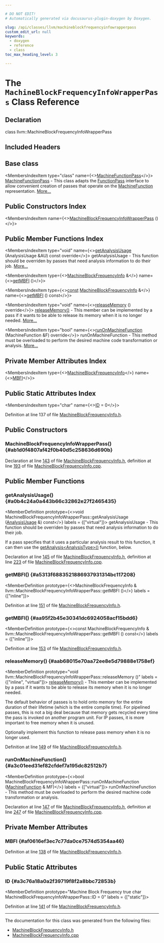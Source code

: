 ```yaml
---

# DO NOT EDIT!
# Automatically generated via docusaurus-plugin-doxygen by Doxygen.

slug: /api/classes/llvm/machineblockfrequencyinfowrapperpass
custom_edit_url: null
keywords:
  - doxygen
  - reference
  - class
toc_max_heading_level: 3

---
```





# The `MachineBlockFrequencyInfoWrapperPass` Class Reference

<DoxygenPage pluginConfig={pluginConfig}>



## Declaration

<CodeBlock>class llvm::MachineBlockFrequencyInfoWrapperPass</CodeBlock>

## Included Headers

<IncludesList>
<IncludesListItem
  filePath="llvm/CodeGen/MachineBlockFrequencyInfo.h"
  permalink="/docs/api/files/include/include/llvm/include/llvm/codegen/machineblockfrequencyinfo-h"
  isLocal="true" />
</IncludesList>

## Base class

<MembersIndex>

<MembersIndexItem
  type="class"
  name={<><a href="/docs/api/classes/llvm/machinefunctionpass">MachineFunctionPass</a></>}>
<a href="/docs/api/classes/llvm/machinefunctionpass">MachineFunctionPass</a> - This class adapts the <a href="/docs/api/classes/llvm/functionpass">FunctionPass</a> interface to allow convenient creation of passes that operate on the <a href="/docs/api/classes/llvm/machinefunction">MachineFunction</a> representation. <a href="/docs/api/classes/llvm/machinefunctionpass/#details">More...</a>
</MembersIndexItem>

</MembersIndex>

## Public Constructors Index

<MembersIndex>

<MembersIndexItem
  name={<><a href="#ab1d0f4807af42f0b40d5c258636d690b">MachineBlockFrequencyInfoWrapperPass</a> ()</>}>
</MembersIndexItem>

</MembersIndex>

## Public Member Functions Index

<MembersIndex>

<MembersIndexItem
  type="void"
  name={<><a href="#a0b4c24a0a443b66c32862e27f2465435">getAnalysisUsage</a> (AnalysisUsage &amp;AU) const override</>}>
getAnalysisUsage - This function should be overriden by passes that need analysis information to do their job. <a href="#a0b4c24a0a443b66c32862e27f2465435">More...</a>
</MembersIndexItem>

<MembersIndexItem
  type={<><a href="/docs/api/classes/llvm/machineblockfrequencyinfo">MachineBlockFrequencyInfo</a> &amp;</>}
  name={<><a href="#a5313f6883521886937931314bc117208">getMBFI</a> ()</>}>
</MembersIndexItem>

<MembersIndexItem
  type={<><a href="/docs/api/files/lib/lib/target/lib/target/aarch64/aarch64promoteconstant-cpp/#a90f8350fecae261c25be85d38b451bff">const</a> <a href="/docs/api/classes/llvm/machineblockfrequencyinfo">MachineBlockFrequencyInfo</a> &amp;</>}
  name={<><a href="#aa95f2b45e30341dc6924058acf15bdd6">getMBFI</a> () const</>}>
</MembersIndexItem>

<MembersIndexItem
  type="void"
  name={<><a href="#aab68015e70aa72ee8e5d79888e1758ef">releaseMemory</a> () override</>}>
<a href="#aab68015e70aa72ee8e5d79888e1758ef">releaseMemory()</a> - This member can be implemented by a pass if it wants to be able to release its memory when it is no longer needed. <a href="#aab68015e70aa72ee8e5d79888e1758ef">More...</a>
</MembersIndexItem>

<MembersIndexItem
  type="bool"
  name={<><a href="#a3c01eed31ef82cfdef7a195dc82512b7">runOnMachineFunction</a> (MachineFunction &amp;F) override</>}>
runOnMachineFunction - This method must be overloaded to perform the desired machine code transformation or analysis. <a href="#a3c01eed31ef82cfdef7a195dc82512b7">More...</a>
</MembersIndexItem>

</MembersIndex>

## Private Member Attributes Index

<MembersIndex>

<MembersIndexItem
  type={<><a href="/docs/api/classes/llvm/machineblockfrequencyinfo">MachineBlockFrequencyInfo</a></>}
  name={<><a href="#af0616ef3ec7c77da0ce7574d5354aa46">MBFI</a></>}>
</MembersIndexItem>

</MembersIndex>

## Public Static Attributes Index

<MembersIndex>

<MembersIndexItem
  type="char"
  name={<><a href="#a3c76a18a0a2f39719f8f2a8bbc72853b">ID</a> = 0</>}>
</MembersIndexItem>

</MembersIndex>


Definition at line 137 of file <a href="/docs/api/files/include/include/llvm/include/llvm/codegen/machineblockfrequencyinfo-h">MachineBlockFrequencyInfo.h</a>.

<SectionDefinition>

## Public Constructors

### MachineBlockFrequencyInfoWrapperPass() {#ab1d0f4807af42f0b40d5c258636d690b}

<MemberDefinition
  prototype="MachineBlockFrequencyInfoWrapperPass::MachineBlockFrequencyInfoWrapperPass ()">

Declaration at line <a href="/docs/api/files/include/include/llvm/include/llvm/codegen/machineblockfrequencyinfo-h/#l00143">143</a> of file <a href="/docs/api/files/include/include/llvm/include/llvm/codegen/machineblockfrequencyinfo-h">MachineBlockFrequencyInfo.h</a>, definition at line <a href="/docs/api/files/lib/lib/codegen/machineblockfrequencyinfo-cpp/#l00193">193</a> of file <a href="/docs/api/files/lib/lib/codegen/machineblockfrequencyinfo-cpp">MachineBlockFrequencyInfo.cpp</a>.
</MemberDefinition>

</SectionDefinition>

<SectionDefinition>

## Public Member Functions

### getAnalysisUsage() {#a0b4c24a0a443b66c32862e27f2465435}

<MemberDefinition
  prototype={<>void MachineBlockFrequencyInfoWrapperPass::getAnalysisUsage (<a href="/docs/api/classes/llvm/analysisusage">AnalysisUsage</a> &amp;) const</>}
  labels = {["virtual"]}>
getAnalysisUsage - This function should be overriden by passes that need analysis information to do their job.

If a pass specifies that it uses a particular analysis result to this function, it can then use the <a href="/docs/api/classes/llvm/pass/#a4863e5e463fb79955269fbf7fbf52b80">getAnalysis&lt;AnalysisType&gt;()</a> function, below.

Declaration at line <a href="/docs/api/files/include/include/llvm/include/llvm/codegen/machineblockfrequencyinfo-h/#l00145">145</a> of file <a href="/docs/api/files/include/include/llvm/include/llvm/codegen/machineblockfrequencyinfo-h">MachineBlockFrequencyInfo.h</a>, definition at line <a href="/docs/api/files/lib/lib/codegen/machineblockfrequencyinfo-cpp/#l00223">223</a> of file <a href="/docs/api/files/lib/lib/codegen/machineblockfrequencyinfo-cpp">MachineBlockFrequencyInfo.cpp</a>.
</MemberDefinition>

### getMBFI() {#a5313f6883521886937931314bc117208}

<MemberDefinition
  prototype={<>MachineBlockFrequencyInfo &amp; llvm::MachineBlockFrequencyInfoWrapperPass::getMBFI ()</>}
  labels = {["inline"]}>

Definition at line <a href="/docs/api/files/include/include/llvm/include/llvm/codegen/machineblockfrequencyinfo-h/#l00151">151</a> of file <a href="/docs/api/files/include/include/llvm/include/llvm/codegen/machineblockfrequencyinfo-h">MachineBlockFrequencyInfo.h</a>.
</MemberDefinition>

### getMBFI() {#aa95f2b45e30341dc6924058acf15bdd6}

<MemberDefinition
  prototype={<>const MachineBlockFrequencyInfo &amp; llvm::MachineBlockFrequencyInfoWrapperPass::getMBFI () const</>}
  labels = {["inline"]}>

Definition at line <a href="/docs/api/files/include/include/llvm/include/llvm/codegen/machineblockfrequencyinfo-h/#l00153">153</a> of file <a href="/docs/api/files/include/include/llvm/include/llvm/codegen/machineblockfrequencyinfo-h">MachineBlockFrequencyInfo.h</a>.
</MemberDefinition>

### releaseMemory() {#aab68015e70aa72ee8e5d79888e1758ef}

<MemberDefinition
  prototype="void llvm::MachineBlockFrequencyInfoWrapperPass::releaseMemory ()"
  labels = {["inline", "virtual"]}>
<a href="#aab68015e70aa72ee8e5d79888e1758ef">releaseMemory()</a> - This member can be implemented by a pass if it wants to be able to release its memory when it is no longer needed.

The default behavior of passes is to hold onto memory for the entire duration of their lifetime (which is the entire compile time). For pipelined passes, this is not a big deal because that memory gets recycled every time the pass is invoked on another program unit. For IP passes, it is more important to free memory when it is unused.

Optionally implement this function to release pass memory when it is no longer used.

Definition at line <a href="/docs/api/files/include/include/llvm/include/llvm/codegen/machineblockfrequencyinfo-h/#l00149">149</a> of file <a href="/docs/api/files/include/include/llvm/include/llvm/codegen/machineblockfrequencyinfo-h">MachineBlockFrequencyInfo.h</a>.
</MemberDefinition>

### runOnMachineFunction() {#a3c01eed31ef82cfdef7a195dc82512b7}

<MemberDefinition
  prototype={<>bool MachineBlockFrequencyInfoWrapperPass::runOnMachineFunction (<a href="/docs/api/classes/llvm/machinefunction">MachineFunction</a> &amp; MF)</>}
  labels = {["virtual"]}>
runOnMachineFunction - This method must be overloaded to perform the desired machine code transformation or analysis.

Declaration at line <a href="/docs/api/files/include/include/llvm/include/llvm/codegen/machineblockfrequencyinfo-h/#l00147">147</a> of file <a href="/docs/api/files/include/include/llvm/include/llvm/codegen/machineblockfrequencyinfo-h">MachineBlockFrequencyInfo.h</a>, definition at line <a href="/docs/api/files/lib/lib/codegen/machineblockfrequencyinfo-cpp/#l00247">247</a> of file <a href="/docs/api/files/lib/lib/codegen/machineblockfrequencyinfo-cpp">MachineBlockFrequencyInfo.cpp</a>.
</MemberDefinition>

</SectionDefinition>

<SectionDefinition>

## Private Member Attributes

### MBFI {#af0616ef3ec7c77da0ce7574d5354aa46}

<MemberDefinition
  prototype="MachineBlockFrequencyInfo llvm::MachineBlockFrequencyInfoWrapperPass::MBFI">

Definition at line <a href="/docs/api/files/include/include/llvm/include/llvm/codegen/machineblockfrequencyinfo-h/#l00138">138</a> of file <a href="/docs/api/files/include/include/llvm/include/llvm/codegen/machineblockfrequencyinfo-h">MachineBlockFrequencyInfo.h</a>.
</MemberDefinition>

</SectionDefinition>

<SectionDefinition>

## Public Static Attributes

### ID {#a3c76a18a0a2f39719f8f2a8bbc72853b}

<MemberDefinition
  prototype="Machine Block Frequency true char MachineBlockFrequencyInfoWrapperPass::ID = 0"
  labels = {["static"]}>

Definition at line <a href="/docs/api/files/include/include/llvm/include/llvm/codegen/machineblockfrequencyinfo-h/#l00141">141</a> of file <a href="/docs/api/files/include/include/llvm/include/llvm/codegen/machineblockfrequencyinfo-h">MachineBlockFrequencyInfo.h</a>.
</MemberDefinition>

</SectionDefinition>

<hr/>

The documentation for this class was generated from the following files:

<ul>
<li><a href="/docs/api/files/include/include/llvm/include/llvm/codegen/machineblockfrequencyinfo-h">MachineBlockFrequencyInfo.h</a></li>
<li><a href="/docs/api/files/lib/lib/codegen/machineblockfrequencyinfo-cpp">MachineBlockFrequencyInfo.cpp</a></li>
</ul>

</DoxygenPage>
